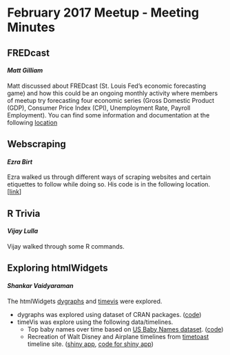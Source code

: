 
# February 2017 Meetup - Meeting Minutes

## FREDcast
#### *Matt Gilliam*

Matt discussed about FREDcast (St. Louis Fed's economic forecasting game) and how this could be an ongoing monthly activity where members of meetup try forecasting four economic series (Gross Domestic Product (GDP), Consumer Price Index (CPI), Unemployment Rate, Payroll Employment). You can find some information and documentation at the following [location](https://github.com/IndyUseR/FREDcast_game)

## Webscraping
#### *Ezra Birt*

Ezra walked us through different ways of scraping websites and certain etiquettes to follow while doing so. His code is in the following location.  [[link](https://github.com/BetterThanEzra/crawlPolitely)]

## R Trivia
#### *Vijay Lulla*

Vijay walked through some R commands. 

## Exploring htmlWidgets
#### *Shankar Vaidyaraman*

The htmlWidgets [dygraphs](https://cran.r-project.org/web/packages/dygraphs/index.html) and [timevis](https://cran.r-project.org/web/packages/timevis/index.html) were explored. 

*  dygraphs was explored using dataset of CRAN packages. ([code](https://github.com/notesofdabbler/explore_htmlWidgets/blob/master/explore_CRAN/exploreCRAN.R))
*  timeVis was explore using the following data/timelines.
      +  Top baby names over time based on [US Baby Names dataset](https://www.kaggle.com/kaggle/us-baby-names). ([code](https://github.com/notesofdabbler/explore_htmlWidgets/blob/master/timevis_USbabyNames/top_USBabyNames_timeline.R))
      +  Recreation of Walt Disney and Airplane timelines from [timetoast](https://www.timetoast.com/) timeline site. ([shiny app](https://notesofdabbler.shinyapps.io/app_timetoast/), [code for shiny app](https://github.com/notesofdabbler/explore_htmlWidgets/tree/master/timevis_timelines/app_timetoast))
